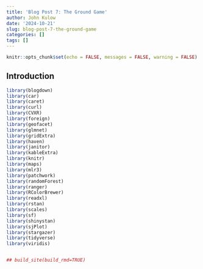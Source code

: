 ```yaml
---
title: 'Blog Post 7: The Ground Game'
author: John Kulow
date: '2024-10-21'
slug: blog-post-7-the-ground-game
categories: []
tags: []
---
```


```r
knitr::opts_chunk$set(echo = FALSE, messages = FALSE, warning = FALSE)
```


## Introduction



```r
library(blogdown)
library(car)
library(caret)
library(curl)
library(CVXR)
library(foreign)
library(geofacet)
library(glmnet)
library(gridExtra)
library(haven)
library(janitor)
library(kableExtra)
library(knitr)
library(maps)
library(mlr3)
library(patchwork)
library(randomForest)
library(ranger)
library(RColorBrewer)
library(readxl)
library(rstan)
library(scales)
library(sf)
library(shinystan)
library(sjPlot)
library(stargazer)
library(tidyverse)
library(viridis)



```












```r
## build_site(build_rmd=TRUE)
```
